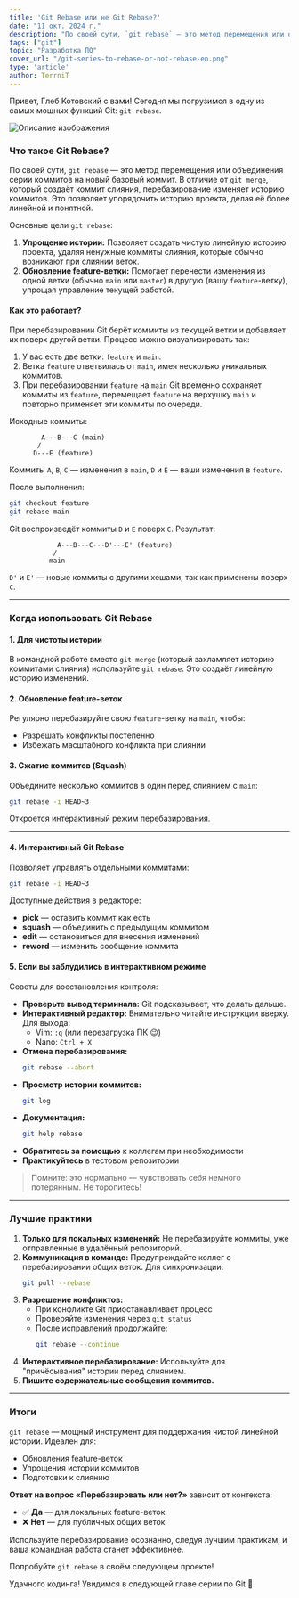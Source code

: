 ```yaml
---
title: 'Git Rebase или не Git Rebase?'
date: "11 окт. 2024 г."
description: "По своей сути, `git rebase` — это метод перемещения или объединения серии коммитов на новый базовый коммит"
tags: ["git"]
topic: "Разработка ПО"
cover_url: "/git-series-to-rebase-or-not-rebase-en.png"
type: 'article'
author: TerrniT
---
```


Привет, Глеб Котовский с вами!
Сегодня мы погрузимся в одну из самых мощных функций Git: `git rebase`.

![Описание изображения](https://dev-to-uploads.s3.amazonaws.com/uploads/articles/riuxy09zyip2ngjko0bt.png)

### Что такое Git Rebase?
По своей сути, `git rebase` — это метод перемещения или объединения серии коммитов на новый базовый коммит. В отличие от `git merge`, который создаёт коммит слияния, перебазирование изменяет историю коммитов. Это позволяет упорядочить историю проекта, делая её более линейной и понятной.

Основные цели `git rebase`:
1. **Упрощение истории:** Позволяет создать чистую линейную историю проекта, удаляя ненужные коммиты слияния, которые обычно возникают при слиянии веток.
2. **Обновление feature-ветки:** Помогает перенести изменения из одной ветки (обычно `main` или `master`) в другую (вашу `feature`-ветку), упрощая управление текущей работой.

#### Как это работает?
При перебазировании Git берёт коммиты из текущей ветки и добавляет их поверх другой ветки. Процесс можно визуализировать так:
1. У вас есть две ветки: `feature` и `main`.
2. Ветка `feature` ответвилась от `main`, имея несколько уникальных коммитов.
3. При перебазировании `feature` на `main` Git временно сохраняет коммиты из `feature`, перемещает `feature` на верхушку `main` и повторно применяет эти коммиты по очереди.

Исходные коммиты:
``` 
        A---B---C (main)
       /
      D---E (feature)
```
Коммиты `A`, `B`, `C` — изменения в `main`, `D` и `E` — ваши изменения в `feature`.

После выполнения:
```bash
git checkout feature
git rebase main
```

Git воспроизведёт коммиты `D` и `E` поверх `C`. Результат:
```
            A---B---C---D'---E' (feature)
           /
          main
```
`D'` и `E'` — новые коммиты с другими хешами, так как применены поверх `C`.

---

### Когда использовать Git Rebase
#### 1. Для чистоты истории
В командной работе вместо `git merge` (который захламляет историю коммитами слияния) используйте `git rebase`. Это создаёт линейную историю изменений.
#### 2. Обновление feature-веток
Регулярно перебазируйте свою `feature`-ветку на `main`, чтобы:
- Разрешать конфликты постепенно
- Избежать масштабного конфликта при слиянии
#### 3. Сжатие коммитов (Squash)
Объедините несколько коммитов в один перед слиянием с `main`:
```bash
git rebase -i HEAD~3
```
Откроется интерактивный режим перебазирования.

---

#### 4. Интерактивный Git Rebase
Позволяет управлять отдельными коммитами:
```bash
git rebase -i HEAD~3
```
Доступные действия в редакторе:
- **pick** — оставить коммит как есть
- **squash** — объединить с предыдущим коммитом
- **edit** — остановиться для внесения изменений
- **reword** — изменить сообщение коммита

#### 5. Если вы заблудились в интерактивном режиме
Советы для восстановления контроля:
- **Проверьте вывод терминала:** Git подсказывает, что делать дальше.
- **Интерактивный редактор:** Внимательно читайте инструкции вверху. Для выхода:
  - Vim: `:q` (или перезагрузка ПК 😉)
  - Nano: `Ctrl + X`
- **Отмена перебазирования:**
  ```bash
  git rebase --abort
  ```
- **Просмотр истории коммитов:**
  ```bash
  git log
  ```
- **Документация:**
  ```bash
  git help rebase
  ```
- **Обратитесь за помощью** к коллегам при необходимости
- **Практикуйтесь** в тестовом репозитории

> Помните: это нормально — чувствовать себя немного потерянным. Не торопитесь!

---

### Лучшие практики
1. **Только для локальных изменений:** Не перебазируйте коммиты, уже отправленные в удалённый репозиторий.
2. **Коммуникация в команде:** Предупреждайте коллег о перебазировании общих веток. Для синхронизации:
   ```bash
   git pull --rebase
   ```
3. **Разрешение конфликтов:**
   - При конфликте Git приостанавливает процесс
   - Проверяйте изменения через `git status`
   - После исправлений продолжайте:
     ```bash
     git rebase --continue
     ```
4. **Интерактивное перебазирование:** Используйте для "причёсывания" истории перед слиянием.
5. **Пишите содержательные сообщения коммитов.**

---

### Итоги
`git rebase` — мощный инструмент для поддержания чистой линейной истории. Идеален для:
- Обновления feature-веток
- Упрощения истории коммитов
- Подготовки к слиянию

**Ответ на вопрос «Перебазировать или нет?»** зависит от контекста:
- ✅ **Да** — для локальных feature-веток
- ❌ **Нет** — для публичных общих веток

Используйте перебазирование осознанно, следуя лучшим практикам, и ваша командная работа станет эффективнее.

Попробуйте `git rebase` в своём следующем проекте! 

Удачного кодинга! Увидимся в следующей главе серии по Git 🚀